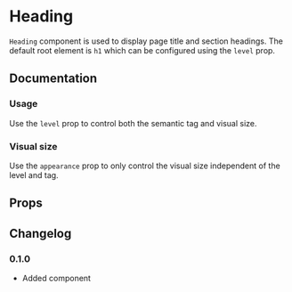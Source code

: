 
# Heading

`Heading` component is used to display page title and section headings. The default root element is `h1` which can be configured using the `level` prop.

## Documentation

### Usage

Use the `level` prop to control both the semantic tag and visual size.

<Demo component={Usage} />

### Visual size

Use the `appearance` prop to only control the visual size independent of the level and tag.

<Demo component={SizeUsage} />

## Props

<ax-props-table component="Heading" extends="Text" />

## Changelog

### 0.1.0

- Added component
